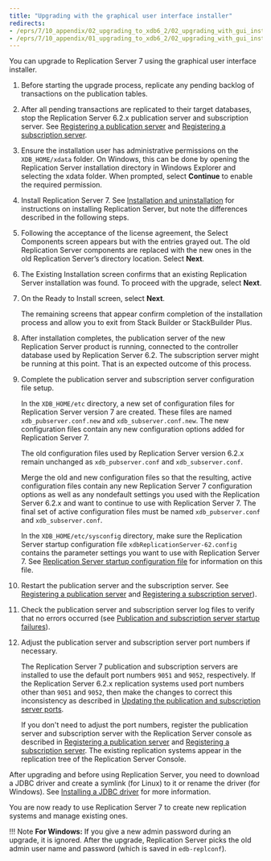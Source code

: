 ```yaml
---
title: "Upgrading with the graphical user interface installer"
redirects:
- /eprs/7/10_appendix/02_upgrading_to_xdb6_2/02_upgrading_with_gui_installer/
- /eprs/7/10_appendix/01_upgrading_to_xdb6_2/02_upgrading_with_gui_installer/
---
```


<div id="upgrading_with_gui_installer" class="registered_link"></div>

You can upgrade to Replication Server 7 using the graphical user interface installer.

1.  Before starting the upgrade process, replicate any pending backlog of transactions on the publication tables.

1.  After all pending transactions are replicated to their target databases, stop the Replication Server 6.2.x publication server and subscription server. See [Registering a publication server](../../05_smr_operation/02_creating_publication/01_registering_publication_server/#registering_publication_server) and [Registering a subscription server](../../05_smr_operation/03_creating_subscription/01_registering_subscription_server/#registering_subscription_server).

1. Ensure the installation user has administrative permissions on the `XDB_HOME/xdata` folder. On Windows, this can be done by opening the Replication Server installation directory in Windows Explorer and selecting the xdata folder. When prompted, select **Continue** to enable the required permission.

1.  Install Replication Server 7. See [Installation and uninstallation](../../05_smr_operation/03_creating_subscription/01_registering_subscription_server/#registering_subscription_server) for instructions on installing Replication Server, but note the differences described in the following steps.

1.  Following the acceptance of the license agreement, the Select Components screen appears but with the entries grayed out. The old Replication Server components are replaced with the new ones in the old Replication Server’s directory location. Select **Next**.

1.  The Existing Installation screen confirms that an existing Replication Server installation was found. To proceed with the upgrade, select **Next**.

1.  On the Ready to Install screen, select **Next**.

    The remaining screens that appear confirm completion of the installation process and allow you to exit from Stack Builder or StackBuilder Plus.

1.  After installation completes, the publication server of the new Replication Server product is running, connected to the controller database used by Replication Server 6.2. The subscription server might be running at this point. That is an expected outcome of this process.

1.  Complete the publication server and subscription server configuration file setup.

    In the `XDB_HOME/etc` directory, a new set of configuration files for Replication Server version 7 are created. These files are named `xdb_pubserver.conf.new` and `xdb_subserver.conf.new`. The new configuration files contain any new configuration options added for Replication Server 7.

    The old configuration files used by Replication Server version 6.2.x remain unchanged as `xdb_pubserver.conf` and `xdb_subserver.conf`.

    Merge the old and new configuration files so that the resulting, active configuration files contain any new Replication Server 7 configuration options as well as any nondefault settings you used with the Replication Server 6.2.x and want to continue to use with Replication Server 7. The final set of active configuration files must be named `xdb_pubserver.conf` and `xdb_subserver.conf`.

    In the `XDB_HOME/etc/sysconfig` directory, make sure the Replication Server startup configuration file `xdbReplicationServer-62.config` contains the parameter settings you want to use with Replication Server 7. See [Replication Server startup configuration file](../../02_overview/03_replication_server_components_and_architecture/01_physical_components/#xdb_startup_conf_file) for information on this file.

1.  Restart the publication server and the subscription server. See [Registering a publication server](../../05_smr_operation/02_creating_publication/01_registering_publication_server/#registering_publication_server) and [Registering a subscription server](../../05_smr_operation/03_creating_subscription/01_registering_subscription_server/#registering_subscription_server)).

1.  Check the publication server and subscription server log files to verify that no errors occurred (see [Publication and subscription server startup failures](../../10_appendix/02_resolving_problems/02_where_to_look_for_errors/#publication-and-subscription-server-startup-failures)).

1.  Adjust the publication server and subscription server port numbers if necessary.

    The Replication Server 7 publication and subscription servers are installed to use the default port numbers `9051` and `9052`, respectively. If the Replication Server 6.2.x replication systems used port numbers other than `9051` and `9052`, then make the changes to correct this inconsistency as described in [Updating the publication and subscription server ports](updating_sub_and_pub_ports).

    If you don't need to adjust the port numbers, register the publication server and subscription server with the Replication Server console as described in [Registering a publication server](../../05_smr_operation/02_creating_publication/01_registering_publication_server/#registering_publication_server) and [Registering a subscription server](../../05_smr_operation/03_creating_subscription/01_registering_subscription_server/#registering_subscription_server). The existing replication systems appear in the replication tree of the Replication Server Console.

After upgrading and before using Replication Server, you need to download a JDBC driver and create a symlink (for Linux) to it or rename the driver (for Windows). See [Installing a JDBC driver](../installing_jdbc_driver/) for more information.

You are now ready to use Replication Server 7 to create new replication systems and manage existing ones.

!!! Note
    **For Windows:** If you give a new admin password during an upgrade, it is ignored. After the upgrade, Replication Server picks the old admin user name and password (which is saved in `edb-replconf`).
